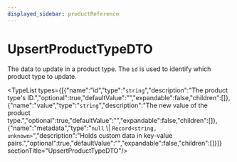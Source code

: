 ```yaml
---
displayed_sidebar: productReference
---
```



# UpsertProductTypeDTO

The data to update in a product type. The `id` is used to identify which product type to update.

<TypeList types={[{"name":"id","type":"`string`","description":"The product type's ID.","optional":true,"defaultValue":"","expandable":false,"children":[]},{"name":"value","type":"`string`","description":"The new value of the product type.","optional":true,"defaultValue":"","expandable":false,"children":[]},{"name":"metadata","type":"`null` \\| `Record<string, unknown>`","description":"Holds custom data in key-value pairs.","optional":true,"defaultValue":"","expandable":false,"children":[]}]}  sectionTitle="UpsertProductTypeDTO"/>
